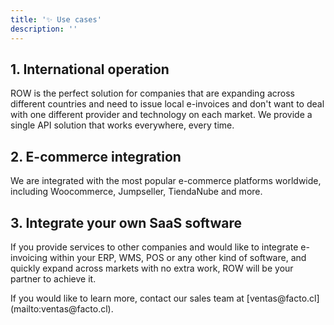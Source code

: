 ```yaml
---
title: '✨ Use cases'
description: ''
---
```


## 1. International operation

ROW is the perfect solution for companies that are expanding across different countries and need to issue local e-invoices
and don't want to deal with one different provider and technology on each market. We provide a single API solution that works everywhere, every time.

## 2. E-commerce integration

We are integrated with the most popular e-commerce platforms worldwide, including Woocommerce, Jumpseller, TiendaNube and more.

## 3. Integrate your own SaaS software

If you provide services to other companies and would like to integrate e-invoicing within your ERP, WMS, POS or any
other kind of software, and quickly expand across markets with no extra work, ROW will be your partner to achieve it.

<Note>
    If you would like to learn more, contact our sales team at [ventas@facto.cl](mailto:ventas@facto.cl).
</Note>